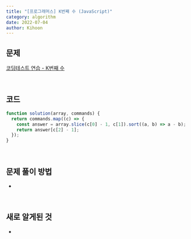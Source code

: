 ```yaml
---
title: "[프로그래머스] K번째 수 (JavaScript)"
category: algorithm
date: 2022-07-04
author: Kihoon
---
```


## 문제

[코딩테스트 연습 - K번째 수](https://school.programmers.co.kr/learn/courses/30/lessons/42748)

<br />

## 코드

```jsx
function solution(array, commands) {
  return commands.map((c) => {
    const answer = array.slice(c[0] - 1, c[1]).sort((a, b) => a - b);
    return answer[c[2] - 1];
  });
}
```

<br />

## 문제 풀이 방법

-

<br />

## 새로 알게된 것

-
